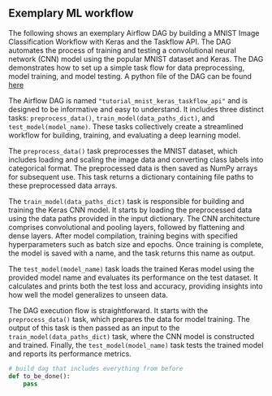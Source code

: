 ## Exemplary ML workflow

The following shows an exemplary Airflow DAG by building a MNIST Image Classification Workflow with Keras and the Taskflow API. The DAG automates the process of training and testing a convolutional neural network (CNN) model using the popular MNIST dataset and Keras. The DAG demonstrates how to set up a simple task flow for data preprocessing, model training, and model testing. A python file of the DAG can be found [here](https://github.com/seblum/mlops-engineering-book/tree/master/manuscript/files/05-Airflow/08_exemlary-ML-Workflow)

The Airflow DAG is named `"tutorial_mnist_keras_taskflow_api"` and is designed to be informative and easy to understand. It includes three distinct tasks: `preprocess_data()`, `train_model(data_paths_dict)`, and `test_model(model_name)`. These tasks collectively create a streamlined workflow for building, training, and evaluating a deep learning model.

The `preprocess_data()` task preprocesses the MNIST dataset, which includes loading and scaling the image data and converting class labels into categorical format. The preprocessed data is then saved as NumPy arrays for subsequent use. This task returns a dictionary containing file paths to these preprocessed data arrays.

The `train_model(data_paths_dict)` task is responsible for building and training the Keras CNN model. It starts by loading the preprocessed data using the data paths provided in the input dictionary. The CNN architecture comprises convolutional and pooling layers, followed by flattening and dense layers. After model compilation, training begins with specified hyperparameters such as batch size and epochs. Once training is complete, the model is saved with a name, and the task returns this name as output.

The `test_model(model_name)` task loads the trained Keras model using the provided model name and evaluates its performance on the test dataset. It calculates and prints both the test loss and accuracy, providing insights into how well the model generalizes to unseen data.

The DAG execution flow is straightforward. It starts with the `preprocess_data()` task, which prepares the data for model training. The output of this task is then passed as an input to the `train_model(data_paths_dict)` task, where the CNN model is constructed and trained. Finally, the `test_model(model_name)` task tests the trained model and reports its performance metrics.

\footnotesize
```python
# build dag that includes everything from before
def to_be_done():
    pass
```
\normalsize

